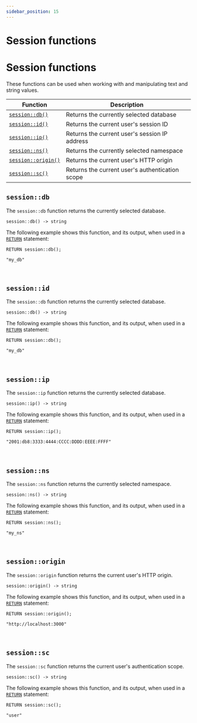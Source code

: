 ```yaml
---
sidebar_position: 15
---
```


# Session functions

# Session functions

These functions can be used when working with and manipulating text and string values.

<table>
<thead>
  <tr>
    <th>Function</th>
    <th>Description</th>
  </tr>
</thead>
<tbody>
  <tr>
    <td><a href="#sessiondb"><code>session::db()</code></a></td>
    <td>Returns the currently selected database</td>
  </tr>
  <tr>
    <td><a href="#sessionid"><code>session::id()</code></a></td>
    <td>Returns the current user's session ID</td>
  </tr>
  <tr>
    <td><a href="#sessionip"><code>session::ip()</code></a></td>
    <td>Returns the current user's session IP address</td>
  </tr>
  <tr>
    <td><a href="#sessionns"><code>session::ns()</code></a></td>
    <td>Returns the currently selected namespace</td>
  </tr>
  <tr>
    <td><a href="#sessionorigin"><code>session::origin()</code></a></td>
    <td>Returns the current user's HTTP origin</td>
  </tr>
  <tr>
    <td><a href="#sessionsc"><code>session::sc()</code></a></td>
    <td>Returns the current user's authentication scope</td>
  </tr>
</tbody>
</table>

## `session::db`

The `session::db` function returns the currently selected database.

```surql title="API DEFINITION"
session::db() -> string
```
The following example shows this function, and its output, when used in a [`RETURN`](/docs/1.1.x/surrealql/statements/return) statement:

```surql
RETURN session::db();

"my_db"
```

<br />

## `session::id`

The `session::db` function returns the currently selected database.

```surql title="API DEFINITION"
session::db() -> string
```
The following example shows this function, and its output, when used in a [`RETURN`](/docs/1.1.x/surrealql/statements/return) statement:

```surql
RETURN session::db();

"my_db"
```

<br />

## `session::ip`

The `session::ip` function returns the currently selected database.

```surql title="API DEFINITION"
session::ip() -> string
```
The following example shows this function, and its output, when used in a [`RETURN`](/docs/1.1.x/surrealql/statements/return) statement:

```surql
RETURN session::ip();

"2001:db8:3333:4444:CCCC:DDDD:EEEE:FFFF"
```

<br />

## `session::ns`

The `session::ns` function returns the currently selected namespace.

```surql title="API DEFINITION"
session::ns() -> string
```
The following example shows this function, and its output, when used in a [`RETURN`](/docs/1.1.x/surrealql/statements/return) statement:

```surql
RETURN session::ns();

"my_ns"
```

<br />

## `session::origin`

The `session::origin` function returns the current user's HTTP origin.

```surql title="API DEFINITION"
session::origin() -> string
```
The following example shows this function, and its output, when used in a [`RETURN`](/docs/1.1.x/surrealql/statements/return) statement:

```surql
RETURN session::origin();

"http://localhost:3000"
```

<br />

## `session::sc`

The `session::sc` function returns the current user's authentication scope.

```surql title="API DEFINITION"
session::sc() -> string
```
The following example shows this function, and its output, when used in a [`RETURN`](/docs/1.1.x/surrealql/statements/return) statement:

```surql
RETURN session::sc();

"user"
```

<br /><br />